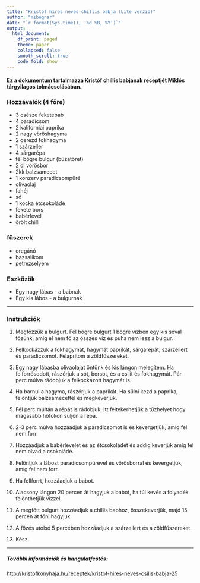 ```yaml
---
title: "Kristóf híres neves chillis babja (Lite verzió)"
author: "mibognar"
date: "`r format(Sys.time(), '%d %B, %Y')`"
output: 
  html_document:
    df_print: paged
    theme: paper
    collapsed: false
    smooth_scroll: true
    code_fold: show
---
```


#### Ez a dokumentum tartalmazza Kristóf chillis babjának receptjét Miklós tárgyilagos tolmácsolásában.

### Hozzávalók (4 főre)

* 3 csésze feketebab
* 4 paradicsom
* 2 kaliforniai paprika
* 2 nagy vöröshagyma
* 2 gerezd fokhagyma
* 1 szárzeller
* 4 sárgarépa
* fél bögre bulgur (búzatöret)
* 2 dl vörösbor
* 2kk balzsamecet
* 1 konzerv paradicsompüré
* olivaolaj
* fahéj
* só
* 1 kocka étcsokoládé
* fekete bors
* babérlevél
* őrölt chilli

### fűszerek
* oregánó
* bazsalikom
* petrezselyem

### Eszközök
* Egy nagy lábas - a babnak
* Egy kis lábos - a bulgurnak

---

### Instrukciók

1. Megfőzzük a bulgurt. Fél bögre bulgurt 1 bögre vízben egy kis sóval főzünk, amíg el nem fő az összes víz és puha nem lesz a bulgur.

2. Felkockázzuk a fokhagymát, hagymát paprikát, sárgarépát, szárzellert és paradicsomot. Felaprítom a zöldfűszereket.

3. Egy nagy lábasba olivaolajat öntünk és kis lángon melegítem. Ha felforrósodott, rászórjuk a sót, borsot, és a csilit és fokhagymát. Pár perc múlva rádobjuk a felkockázott hagymát is.

4. Ha barnul a hagyma, rászórjuk a paprikát. Ha sülni kezd a paprika, felöntjük balzsamecettel és megkeverjük.

5. Fél perc múltán a répát is rádobjuk. Itt feltekerhetjük a tűzhelyet hogy magasabb hőfokon süljön a répa.

6. 2-3 perc múlva hozzáadjuk a paradicsomot is és kevergetjük, amíg fel nem forr.

7. Hozzáadjuk a babérlevelet és az étcsokoládét és addig keverjük amíg fel nem olvad a csokoládé.

8. Felöntjük a lábost paradicsompürével és vörösborral és kevergetjük, amíg fel nem forr.

9. Ha fellforrt, hozzáadjuk a babot.

10. Alacsony lángon 20 percen át hagyjuk a babot, ha túl kevés a folyadék felönthetjük vízzel.

11. A megfőtt bulgurt hozzáadjuk a chillis babhoz, összekeverjük, majd 15 percen át főni hagyjuk.

12. A főzés utolsó 5 percében hozzáadjuk a szárzellert és a zöldfűszereket.

13. Kész.

---

##### További információk és hangulatfestés:
<http://kristofkonyhaja.hu/receptek/kristof-hires-neves-csilis-babja-25>